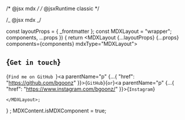 /* @jsx mdx */
/* @jsxRuntime classic */

/_ @jsx mdx _/

const layoutProps = {
  _frontmatter
};
const MDXLayout = "wrapper";
  components,
  ...props
}) {
  return <MDXLayout {...layoutProps} {...props} components={components} mdxType="MDXLayout">
    <h2>{`Get in touch`}</h2>
    <p>{`Find me on GitHub `}<a parentName="p" {...{
        "href": "https://github.com/bgoonz"
      }}>{`GitHub`}</a>{` or `}<a parentName="p" {...{
        "href": "https://www.instagram.com/bgoonz/"
      }}>{`Instagram`}</a></p>

    </MDXLayout>;

}
;
MDXContent.isMDXComponent = true;
